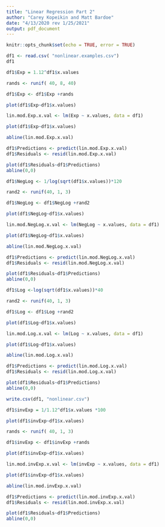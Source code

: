 ```yaml
---
title: "Linear Regression Part 2"
author: "Carey Kopeikin and Matt Bardoe"
date: "4/13/2020 rev 1/25/2021"
output: pdf_document
---
```


```r
knitr::opts_chunk$set(echo = TRUE, error = TRUE)
```

```r
df1 <- read.csv( "nonlinear.examples.csv")
df1
```

```r
df1$Exp = 1.12^df1$x.values 
```


```r
rands <- runif( 40, 8, 40)
```

```r
df1$Exp <- df1$Exp +rands
```


```r
plot(df1$Exp~df1$x.values)
```

```r
lin.mod.Exp.x.val <- lm(Exp ~ x.values, data = df1)
```

```r
plot(df1$Exp~df1$x.values)

abline(lin.mod.Exp.x.val)
```

```r
df1$Predictions <- predict(lin.mod.Exp.x.val)
df1$Residuals <- resid(lin.mod.Exp.x.val)
```

```r
plot(df1$Residuals~df1$Predictions)
abline(0,0)
```



```r
df1$NegLog <- 1/log(sqrt(df1$x.values))*120
```

```r
rand2 <- runif(40, 1, 3)
```

```r
df1$NegLog <- df1$NegLog +rand2
```



```r
plot(df1$NegLog~df1$x.values)
```


```r
lin.mod.NegLog.x.val <- lm(NegLog ~ x.values, data = df1)

```

```r
plot(df1$NegLog~df1$x.values)

abline(lin.mod.NegLog.x.val)
```

```r
df1$Predictions <- predict(lin.mod.NegLog.x.val)
df1$Residuals <- resid(lin.mod.NegLog.x.val)
```

```r
plot(df1$Residuals~df1$Predictions)
abline(0,0)
```




```r
df1$Log <-log(sqrt(df1$x.values))*40
```

```r
rand2 <- runif(40, 1, 3)
```

```r
df1$Log <- df1$Log +rand2
```



```r
plot(df1$Log~df1$x.values)
```


```r
lin.mod.Log.x.val <- lm(Log ~ x.values, data = df1)

```

```r
plot(df1$Log~df1$x.values)

abline(lin.mod.Log.x.val)
```

```r
df1$Predictions <- predict(lin.mod.Log.x.val)
df1$Residuals <- resid(lin.mod.Log.x.val)
```

```r
plot(df1$Residuals~df1$Predictions)
abline(0,0)
```

```r
write.csv(df1, "nonlinear.csv")
```


```r
df1$invExp = 1/1.12^df1$x.values *100
```

```r
plot(df1$invExp~df1$x.values)
```

```r
rands <- runif( 40, 1, 3)
```

```r
df1$invExp <- df1$invExp +rands
```


```r
plot(df1$invExp~df1$x.values)
```

```r
lin.mod.invExp.x.val <- lm(invExp ~ x.values, data = df1)
```

```r
plot(df1$invExp~df1$x.values)

abline(lin.mod.invExp.x.val)
```


```r
df1$Predictions <- predict(lin.mod.invExp.x.val)
df1$Residuals <- resid(lin.mod.invExp.x.val)
```

```r
plot(df1$Residuals~df1$Predictions)
abline(0,0)
```